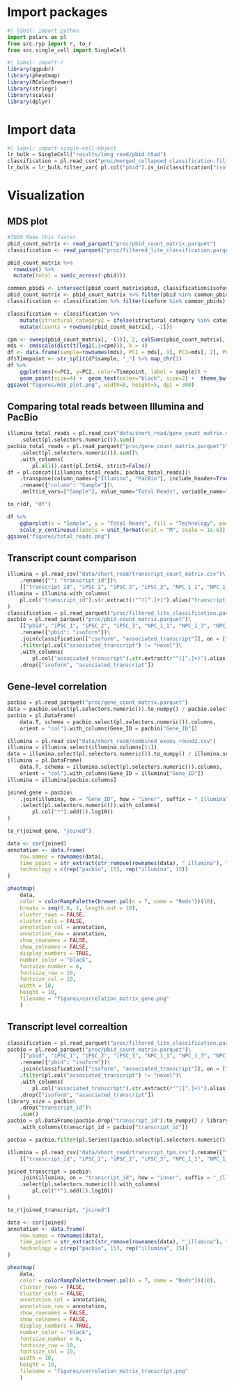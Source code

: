 # Import packages

```python
#| label: import-python
import polars as pl
from src.ryp import r, to_r
from src.single_cell import SingleCell
```

```r
#| label: import-r
library(ggpubr)
library(pheatmap)
library(RColorBrewer)
library(stringr)
library(scales)
library(dplyr)
```

# Import data

```python
#| label: import-single-cell-object
lr_bulk = SingleCell("results/long_read/pbid.h5ad")
classification = pl.read_csv("proc/merged_collapsed_classification.filtered_lite_classification.txt", separator="\t", null_values="NA")
lr_bulk = lr_bulk.filter_var( pl.col("pbid").is_in(classification["isoform"]))
```


# Visualization

## MDS plot

```r
#TODO Make this faster
pbid_count_matrix <- read_parquet("proc/pbid_count_matrix.parquet")
classification <- read_parquet("proc/filtered_lite_classification.parquet")

pbid_count_matrix %>%
  rowwise() %>%
  mutate(total = sum(c_across(-pbid)))

common_pbids <- intersect(pbid_count_matrix$pbid, classification$isoform)
pbid_count_matrix <- pbid_count_matrix %>% filter(pbid %in% common_pbids)
classification <- classification %>% filter(isoform %in% common_pbids)

classification <- classification %>% 
    mutate(structural_category2 = ifelse(structural_category %in% categories_to_show, structural_category, "Other")) %>%     
    mutate(counts = rowSums(pbid_count_matrix[, -1]))

cpm <- sweep(pbid_count_matrix[, -(1)], 2, colSums(pbid_count_matrix[, -1]), `/`) * 1000000
mds <- cmdscale(dist(t(log2(.1+cpm))), k = 4)
df <- data.frame(sample=rownames(mds), PC1 = mds[, 1], PC2=mds[, 2], PC3=mds[, 3], PC4=mds[, 4])
df$Timepoint <- str_split(df$sample, "_") %>% map_chr(1)
df %>% 
    ggplot(aes(x=PC1, y=PC2, color=Timepoint, label = sample)) +
    geom_point(size=4) +  geom_text(color="black", size=2) +  theme_bw() + ggtitle("Isoform level clustering")
ggsave("figures/mds_plot.png", width=8, height=5, dpi = 300)
```

## Comparing total reads between Illumina and PacBio

```python
illumina_total_reads = pl.read_csv("data/short_read/gene_count_matrix.csv")\
    .select(pl.selectors.numeric()).sum()
pacbio_total_reads = pl.read_parquet("proc/gene_count_matrix.parquet")\
    .select(pl.selectors.numeric()).sum()\
    .with_columns(
        pl.all().cast(pl.Int64, strict=False))
df = pl.concat([illumina_total_reads, pacbio_total_reads])\
    .transpose(column_names=["Illumina", "PacBio"], include_header=True)\
    .rename({"column": "Sample"})\
    .melt(id_vars=["Sample"], value_name="Total Reads", variable_name="Technology")

to_r(df, "df")
```

```r
df %>% 
    ggbarplot(x = "Sample", y = "Total Reads", fill = "Technology", position = position_dodge(0.9), x.text.angle = 90) +
    scale_y_continuous(labels = unit_format(unit = "M", scale = 1e-6))
ggsave("figures/total_reads.png")
```

## Transcript count comparison

```python
illumina = pl.read_csv("data/short_read/transcript_count_matrix.csv")\
    .rename({"": "transcript_id"})\
    [["transcript_id", "iPSC_1", "iPSC_2", "iPSC_3", "NPC_1_1", "NPC_1_3", "NPC_2_1", "NPC_2_2", "NPC_3_1", "NPC_3_3", "CN_1_2", "CN_1_3", "CN_2_1", "CN_2_2", "CN_3_1", "CN_3_2"]]
illumina = illumina.with_columns(
    pl.col("transcript_id").str.extract(r"^([^.]+)").alias("transcript_id")
)
classification = pl.read_parquet("proc/filtered_lite_classification.parquet")
pacbio = pl.read_parquet("proc/pbid_count_matrix.parquet")\
    [["pbid", "iPSC_1", "iPSC_2", "iPSC_3", "NPC_1_1", "NPC_1_3", "NPC_2_1", "NPC_2_2", "NPC_3_1", "NPC_3_3", "CN_1_2", "CN_1_3", "CN_2_1", "CN_2_2", "CN_3_1", "CN_3_2"]]\
    .rename({"pbid": "isoform"})\
    .join(classification[["isoform", "associated_transcript"]], on = ["isoform"], how = "inner")\
    .filter(pl.col("associated_transcript") != "novel")\
    .with_columns(
        pl.col("associated_transcript").str.extract(r"^([^.]+)").alias("transcript_id"))\
    .drop(["isoform", "associated_transcript"])
```

## Gene-level correlation

```python
pacbio = pl.read_parquet("proc/gene_count_matrix.parquet")
data = pacbio.select(pl.selectors.numeric()).to_numpy() / pacbio.select(pl.selectors.numeric()).sum().to_numpy()[0] * 1000000
pacbio = pl.DataFrame(
    data.T, schema = pacbio.select(pl.selectors.numeric()).columns,
    orient = "col").with_columns(Gene_ID = pacbio["Gene_ID"])

illumina = pl.read_csv("data/short_read/combined_exons_round2.csv")
illumina = illumina.select(illumina.columns[1:])
data = illumina.select(pl.selectors.numeric()).to_numpy() / illumina.select(pl.selectors.numeric()).sum().to_numpy()[0] * 1000000
illumina = pl.DataFrame(
    data.T, schema = illumina.select(pl.selectors.numeric()).columns,
    orient = "col").with_columns(Gene_ID = illumina["Gene_ID"])
illumina = illumina[pacbio.columns]

joined_gene = pacbio\
    .join(illumina, on = "Gene_ID", how = "inner", suffix = "_illumina")\
    .select(pl.selectors.numeric()).with_columns(
        pl.col("*").add(1).log10()
)

to_r(joined_gene, "joined")
```

```r
data <- cor(joined)
annotation <- data.frame(
    row.names = rownames(data),
    time_point = str_extract(str_remove(rownames(data), "_illumina"), "^[^_]*"),
    technology = c(rep("pacbio", 15), rep("illumina", 15))
)

pheatmap(
    data,
    color = colorRampPalette(brewer.pal(n = 7, name = "Reds"))(10),
    breaks = seq(0.6, 1, length.out = 10),
    cluster_rows = FALSE,
    cluster_cols = FALSE,
    annotation_col = annotation,
    annotation_row = annotation,
    show_rownames = FALSE,
    show_colnames = FALSE,
    display_numbers = TRUE,
    number_color = "black",
    fontsize_number = 6,
    fontsize_row = 10,
    fontsize_col = 10,
    width = 10,
    height = 10,
    filename = "figures/correlation_matrix_gene.png"
    )
```

## Transcript level correaltion

```python
classification = pl.read_parquet("proc/filtered_lite_classification.parquet")
pacbio = pl.read_parquet("proc/pbid_count_matrix.parquet")\
    [["pbid", "iPSC_1", "iPSC_2", "iPSC_3", "NPC_1_1", "NPC_1_3", "NPC_2_1", "NPC_2_2", "NPC_3_1", "NPC_3_3", "CN_1_2", "CN_1_3", "CN_2_1", "CN_2_2", "CN_3_1", "CN_3_2"]]\
    .rename({"pbid": "isoform"})\
    .join(classification[["isoform", "associated_transcript"]], on = ["isoform"], how = "inner")\
    .filter(pl.col("associated_transcript") != "novel")\
    .with_columns(
        pl.col("associated_transcript").str.extract(r"^([^.]+)").alias("transcript_id"))\
    .drop(["isoform", "associated_transcript"])
library_size = pacbio\
    .drop("transcript_id")\
    .sum()
pacbio = pl.DataFrame(pacbio.drop("transcript_id").to_numpy() / library_size.to_numpy() * 1000000, schema = pacbio.drop("transcript_id").columns)\
    .with_columns(transcript_id = pacbio["transcript_id"])

pacbio = pacbio.filter(pl.Series((pacbio.select(pl.selectors.numeric()) > 0.1).sum(axis=1) > 6))

illumina = pl.read_csv("data/short_read/transcript_tpm.csv").rename({"": "transcript_id"})\
    [["transcript_id", "iPSC_1", "iPSC_2", "iPSC_3", "NPC_1_1", "NPC_1_3", "NPC_2_1", "NPC_2_2", "NPC_3_1", "NPC_3_3", "CN_1_2", "CN_1_3", "CN_2_1", "CN_2_2", "CN_3_1", "CN_3_2"]]

joined_transcript = pacbio\
    .join(illumina, on = "transcript_id", how = "inner", suffix = "_illumina")\
    .select(pl.selectors.numeric()).with_columns(
        pl.col("*").add(1).log10()
)

to_r(joined_transcript, "joined")
```

```r
data <- cor(joined)
annotation <- data.frame(
    row.names = rownames(data),
    time_point = str_extract(str_remove(rownames(data), "_illumina"), "^[^_]*"),
    technology = c(rep("pacbio", 15), rep("illumina", 15))
)

pheatmap(
    data,
    color = colorRampPalette(brewer.pal(n = 7, name = "Reds"))(10),
    cluster_rows = FALSE,
    cluster_cols = FALSE,
    annotation_col = annotation,
    annotation_row = annotation,
    show_rownames = FALSE,
    show_colnames = FALSE,
    display_numbers = TRUE,
    number_color = "black",
    fontsize_number = 6,
    fontsize_row = 10,
    fontsize_col = 10,
    width = 10,
    height = 10,
    filename = "figures/correlation_matrix_transcript.png"
    )
```